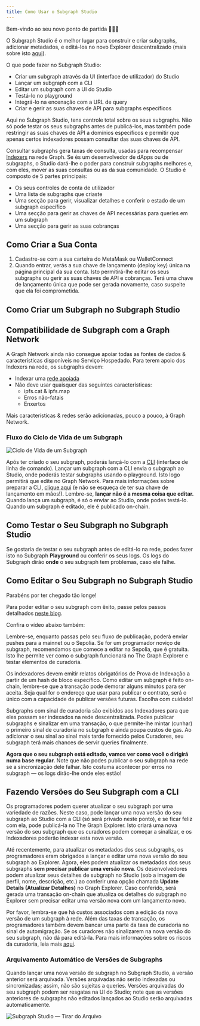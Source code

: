 ```yaml
---
title: Como Usar o Subgraph Studio
---
```


Bem-vindo ao seu novo ponto de partida 👩🏽‍🚀

O Subgraph Studio é o melhor lugar para construir e criar subgraphs, adicionar metadados, e editá-los no novo Explorer descentralizado (mais sobre isto [aqui](/network/explorer)).

O que pode fazer no Subgraph Studio:

- Criar um subgraph através da UI (interface de utilizador) do Studio
- Lançar um subgraph com a CLI
- Editar um subgraph com a UI do Studio
- Testá-lo no playground
- Integrá-lo na encenação com a URL de query
- Criar e gerir as suas chaves de API para subgraphs específicos

Aqui no Subgraph Studio, tens controle total sobre os seus subgraphs. Não só pode testar os seus subgraphs antes de publicá-los, mas também pode restringir as suas chaves de API a domínios específicos e permitir que apenas certos indexadores possam consultar das suas chaves de API.

Consultar subgraphs gera taxas de consulta, usadas para recompensar [Indexers](/network/indexing) na rede Graph. Se és um desenvolvedor de dApps ou de subgraphs, o Studio dará-lhe o poder para construir subgraphs melhores e, com eles, mover as suas consultas ou as da sua comunidade. O Studio é composto de 5 partes principais:

- Os seus controles de conta de utilizador
- Uma lista de subgraphs que criaste
- Uma secção para gerir, visualizar detalhes e conferir o estado de um subgraph específico
- Uma secção para gerir as chaves de API necessárias para queries em um subgraph
- Uma secção para gerir as suas cobranças

## Como Criar a Sua Conta

1. Cadastre-se com a sua carteira do MetaMask ou WalletConnect
1. Quando entrar, verás a sua chave de lançamento (deploy key) única na página principal da sua conta. Isto permitirá-lhe editar os seus subgraphs ou gerir as suas chaves de API e cobranças. Terá uma chave de lançamento única que pode ser gerada novamente, caso suspeite que ela foi comprometida.

## Como Criar um Subgraph no Subgraph Studio

<VideoEmbed youtube="nGIFuC69bSA" />

## Compatibilidade de Subgraph com a Graph Network

A Graph Network ainda não consegue apoiar todas as fontes de dados & características disponíveis no Serviço Hospedado. Para terem apoio dos Indexers na rede, os subgraphs devem:

- Indexar uma [rede apoiada](/developing/supported-networks)
- Não deve usar quaisquer das seguintes características:
  - ipfs.cat & ipfs.map
  - Erros não-fatais
  - Enxertos

Mais características & redes serão adicionadas, pouco a pouco, à Graph Network.

### Fluxo do Ciclo de Vida de um Subgraph

![Ciclo de Vida de um Subgraph](/img/subgraph-lifecycle.png)

Após ter criado o seu subgraph, poderás lançá-lo com a [CLI](https://github.com/graphprotocol/graph-cli) (interface de linha de comando). Lançar um subgraph com a CLI envia o subgraph ao Studio, onde poderás testar subgraphs usando o playground. Isto logo permitirá que edite no Graph Network. Para mais informações sobre preparar a CLI, [clique aqui](/developing/defining-a-subgraph#install-the-graph-cli) (e não se esqueça de ter sua chave de lançamento em mãos!). Lembre-se, **lançar não é a mesma coisa que editar.** Quando lança um subgraph, é só o enviar ao Studio, onde podes testá-lo. Quando um subgraph é editado, ele é publicado on-chain.

## Como Testar o Seu Subgraph no Subgraph Studio

Se gostaria de testar o seu subgraph antes de editá-lo na rede, podes fazer isto no Subgraph **Playground** ou conferir os seus logs. Os logs do Subgraph dirão **onde** o seu subgraph tem problemas, caso ele falhe.

## Como Editar o Seu Subgraph no Subgraph Studio

Parabéns por ter chegado tão longe!

Para poder editar o seu subgraph com êxito, passe pelos passos detalhados [neste blog](https://thegraph.com/blog/building-with-subgraph-studio).

Confira o vídeo abaixo também:

<VideoEmbed youtube="HfDgC2oNnwo" />

Lembre-se, enquanto passas pelo seu fluxo de publicação, poderá enviar pushes para a mainnet ou o Sepolia. Se for um programador noviço de subgraph, recomendamos que comece a editar na Sepolia, que é gratuita. Isto lhe permite ver como o subgraph funcionará no The Graph Explorer e testar elementos de curadoria.

Os indexadores devem emitir relatos obrigatórios de Prova de Indexação a partir de um hash de bloco específico. Como editar um subgraph é feito on-chain, lembre-se que a transação pode demorar alguns minutos para ser aceita. Seja qual for o endereço que usar para publicar o contrato, será o único com a capacidade de publicar versões futuras. Escolha com cuidado!

Subgraphs com sinal de curadoria são exibidos aos Indexadores para que eles possam ser indexados na rede descentralizada. Podes publicar subgraphs e sinalizar em uma transação, o que permite-lhe mintar (cunhar) o primeiro sinal de curadoria no subgraph e ainda poupa custos de gas. Ao adicionar o seu sinal ao sinal mais tarde fornecido pelos Curadores, seu subgraph terá mais chances de servir queries finalmente.

**Agora que o seu subgraph está editado, vamos ver como você o dirigirá numa base regular.** Note que não podes publicar o seu subgraph na rede se a sincronização dele falhar. Isto costuma acontecer por erros no subgraph — os logs dirão-lhe onde eles estão!

## Fazendo Versões do Seu Subgraph com a CLI

Os programadores podem querer atualizar o seu subgraph por uma variedade de razões. Neste caso, pode lançar uma nova versão do seu subgraph ao Studio com a CLI (só será privado neste ponto), e se ficar feliz com ela, pode publicá-la no The Graph Explorer. Isto criará uma nova versão do seu subgraph que os curadores podem começar a sinalizar, e os Indexadores poderão indexar esta nova versão.

Até recentemente, para atualizar os metadados dos seus subgraphs, os programadores eram obrigados a lançar e editar uma nova versão do seu subgraph ao Explorer. Agora, eles podem atualizar os metadados dos seus subgraphs **sem precisar publicar uma versão nova**. Os desenvolvedores podem atualizar seus detalhes de subgraph no Studio (sob a imagem de perfil, nome, descrição, etc.) ao conferir uma opção chamada **Update Details (Atualizar Detalhes)** no Graph Explorer. Caso conferido, será gerada uma transação on-chain que atualiza os detalhes do subgraph no Explorer sem precisar editar uma versão nova com um lançamento novo.

Por favor, lembra-se que há custos associados com a edição da nova versão de um subgraph à rede. Além das taxas de transação, os programadores também devem bancar uma parte da taxa de curadoria no sinal de automigração. Se os curadores não sinalizarem na nova versão do seu subgraph, não dá para editá-la. Para mais informações sobre os riscos da curadoria, leia mais [aqui](/network/curating).

### Arquivamento Automático de Versões de Subgraphs

Quando lançar uma nova versão de subgraph no Subgraph Studio, a versão anterior será arquivada. Versões arquivadas não serão indexadas ou sincronizadas; assim, não são sujeitas a queries. Versões arquivadas do seu subgraph podem ser resgatas na UI do Studio; note que as versões anteriores de subgraphs não editados lançados ao Studio serão arquivadas automaticamente.

![Subgraph Studio — Tirar do Arquivo](/img/Unarchive.png)
